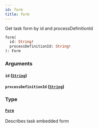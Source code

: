 ```yaml
---
id: form
title: form
---
```


Get task form by id and processDefinitionId

```graphql
form(
  id: String!
  processDefinitionId: String!
): Form

```

### Arguments

#### `id` ([`String`](/docs/apis-tools/tasklist-api/scalars/string))

#### `processDefinitionId` ([`String`](/docs/apis-tools/tasklist-api/scalars/string))

### Type

#### [`Form`](/docs/apis-tools/tasklist-api/objects/form)

Describes task embedded form
